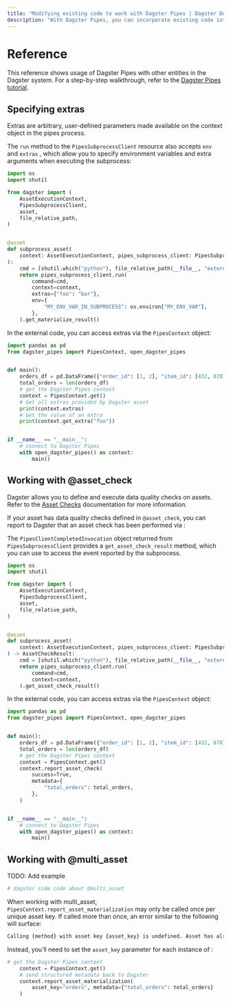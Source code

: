 ```yaml
---
title: "Modifying existing code to work with Dagster Pipes | Dagster Docs"
description: "With Dagster Pipes, you can incorporate existing code into Dagster without huge refactors. This guide shows you how to modify existing code to work with Dagster Pipes."
---
```


# Reference

This reference shows usage of Dagster Pipes with other entities in the Dagster system. For a step-by-step walkthrough, refer to the [Dagster Pipes tutorial](/guides/dagster-pipes/tutorial).

## Specifying extras

Extras are arbitrary, user-defined parameters made available on the context object in the pipes process.

<TabGroup>
<TabItem name="Provide in the Dagster code">

The `run` method to the `PipesSubprocessClient` resource also accepts `env` and `extras` , which allow you to specify environment variables and extra arguments when executing the subprocess:

```python
import os
import shutil

from dagster import (
    AssetExecutionContext,
    PipesSubprocessClient,
    asset,
    file_relative_path,
)


@asset
def subprocess_asset(
    context: AssetExecutionContext, pipes_subprocess_client: PipesSubprocessClient
):
    cmd = [shutil.which("python"), file_relative_path(__file__, "external_code.py")]
    return pipes_subprocess_client.run(
        command=cmd,
        context=context,
        extras={"foo": "bar"},
        env={
            "MY_ENV_VAR_IN_SUBPROCESS": os.environ["MY_ENV_VAR"],
        },
    ).get_materialize_result()
```

</TabItem>
<TabItem name="Access in the external code">

In the external code, you can access extras via the `PipesContext` object:

```python
import pandas as pd
from dagster_pipes import PipesContext, open_dagster_pipes


def main():
    orders_df = pd.DataFrame({"order_id": [1, 2], "item_id": [432, 878]})
    total_orders = len(orders_df)
    # get the Dagster Pipes context
    context = PipesContext.get()
    # Get all extras provided by Dagster asset
    print(context.extras)
    # Get the value of an extra
    print(context.get_extra("foo"))


if __name__ == "__main__":
    # connect to Dagster Pipes
    with open_dagster_pipes() as context:
        main()
```

</TabItem>
</TabGroup>

## Working with @asset_check

Dagster allows you to define and execute data quality checks on assets. Refer to the [Asset Checks](/concepts/assets/asset-checks) documentation for more information.

If your asset has data quality checks defined in `@asset_check`, you can report to Dagster that an asset check has been performed via <PyObject module="dagster_pipes" object="PipesContext" method="report_asset_check" />:

<TabGroup>
<TabItem name="Define in the Dagster code">

The `PipesClientCompletedInvocation` object returned from `PipesSubprocessClient` provides a `get_asset_check_result` method, which you can use to access the <PyObject object="AssetCheckResult" /> event reported by the subprocess.

```python
import os
import shutil

from dagster import (
    AssetExecutionContext,
    PipesSubprocessClient,
    asset,
    file_relative_path,
)


@asset
def subprocess_asset(
    context: AssetExecutionContext, pipes_subprocess_client: PipesSubprocessClient
) -> AssetCheckResult:
    cmd = [shutil.which("python"), file_relative_path(__file__, "external_code.py")]
    return pipes_subprocess_client.run(
        command=cmd,
        context=context,
    ).get_asset_check_result()
```

</TabItem>
<TabItem name="Report from the external code">

In the external code, you can access extras via the `PipesContext` object:

```python
import pandas as pd
from dagster_pipes import PipesContext, open_dagster_pipes


def main():
    orders_df = pd.DataFrame({"order_id": [1, 2], "item_id": [432, 878]})
    total_orders = len(orders_df)
    # get the Dagster Pipes context
    context = PipesContext.get()
    context.report_asset_check(
        success=True,
        metadata={
            "total_orders": total_orders,
        },
    )


if __name__ == "__main__":
    # connect to Dagster Pipes
    with open_dagster_pipes() as context:
        main()
```

</TabItem>
</TabGroup>

## Working with @multi_asset

<TabGroup>
<TabItem name="Define in the Dagster code">

TODO: Add example

```python
# dagster side code about @multi_asset
```

</TabItem>
<TabItem name="Report from the external code">

When working with multi_asset, `PipesContext.report_asset_materialization` may only be called once per unique asset key. If called more than once, an error similar to the following will surface:

```bash
Calling {method} with asset key {asset_key} is undefined. Asset has already been materialized, so no additional data can be reported for it
```

Instead, you’ll need to set the `asset_key` parameter for each instance of <PyObject module="dagster_pipes" object="PipesContext" method="report_asset_materialization" />:

```python file=/guides/dagster/dagster_pipes/subprocess/external_code_with_multi_assets.py startafter=start_events_marker endbefore=end_events_marker
# get the Dagster Pipes context
    context = PipesContext.get()
    # send structured metadata back to Dagster
    context.report_asset_materialization(
        asset_key="orders", metadata={"total_orders": total_orders}
    )
```

</TabItem>
</TabGroup>
